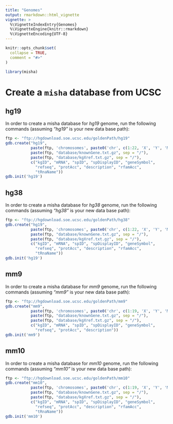 ```yaml
---
title: "Genomes"
output: rmarkdown::html_vignette
vignette: >
  %\VignetteIndexEntry{Genomes}
  %\VignetteEngine{knitr::rmarkdown}
  %\VignetteEncoding{UTF-8}
---
```


```r
knitr::opts_chunk$set(
  collapse = TRUE,
  comment = "#>"
)
```

```r
library(misha)
```

# Create a `misha` database from UCSC

## hg19
In order to create a misha database for _hg19_ genome, run the following commands (assuming *"hg19"* is your new data base path):

```r
ftp <- "ftp://hgdownload.soe.ucsc.edu/goldenPath/hg19" 
gdb.create("hg19",
           paste(ftp, 'chromosomes', paste0('chr', c(1:22, 'X', 'Y', 'M'), '.fa.gz'), sep='/'),
           paste(ftp, "database/knownGene.txt.gz", sep = "/"),
           paste(ftp, "database/kgXref.txt.gz", sep = "/"),
           c("kgID", "mRNA", "spID", "spDisplayID", "geneSymbol",
             "refseq", "protAcc", "description", "rfamAcc",
             "tRnaName"))
gdb.init('hg19')

```

## hg38
In order to create a misha database for _hg38_ genome, run the following commands (assuming *"hg38"* is your new data base path):

```r
ftp <- "ftp://hgdownload.soe.ucsc.edu/goldenPath/hg38" 
gdb.create("hg19",
           paste(ftp, 'chromosomes', paste0('chr', c(1:22, 'X', 'Y', 'M'), '.fa.gz'), sep='/'),
           paste(ftp, "database/knownGene.txt.gz", sep = "/"),
           paste(ftp, "database/kgXref.txt.gz", sep = "/"),
           c("kgID", "mRNA", "spID", "spDisplayID", "geneSymbol",
             "refseq", "protAcc", "description", "rfamAcc",
             "tRnaName"))
gdb.init('hg19')

```

## mm9
In order to create a misha database for _mm9_ genome, run the following commands (assuming *"mm9"* is your new data base path):

```r
ftp <- "ftp://hgdownload.soe.ucsc.edu/goldenPath/mm9" 
gdb.create("mm9",
           paste(ftp, 'chromosomes', paste0('chr', c(1:19, 'X', 'Y', 'M'), '.fa.gz'), sep='/'),
           paste(ftp, "database/knownGene.txt.gz", sep = "/"),
           paste(ftp, "database/kgXref.txt.gz", sep = "/"),
           c("kgID", "mRNA", "spID", "spDisplayID", "geneSymbol",
             "refseq", "protAcc", "description"))
gdb.init('mm9')

```

## mm10
In order to create a misha database for _mm10_ genome, run the following commands (assuming *"mm10"* is your new data base path):

```r
ftp <- "ftp://hgdownload.soe.ucsc.edu/goldenPath/mm10" 
gdb.create("mm10",
           paste(ftp, 'chromosomes', paste0('chr', c(1:19, 'X', 'Y', 'M'), '.fa.gz'), sep='/'),
           paste(ftp, "database/knownGene.txt.gz", sep = "/"),
           paste(ftp, "database/kgXref.txt.gz", sep = "/"),
           c("kgID", "mRNA", "spID", "spDisplayID", "geneSymbol",
             "refseq", "protAcc", "description", "rfamAcc",
             "tRnaName"))
gdb.init('mm10')

```
